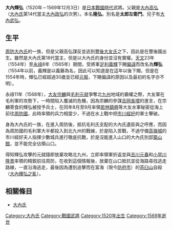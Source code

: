 {{unreferenced|time=2015-09-13T18:32:08+00:00}}
{{japanese|japanese=大内 輝弘|kana=おおうち てるひろ|romaji=Ōuchi Teruhiro|舊寫=大內 輝弘}}
'''大內輝弘'''（1520年－1569年12月3日）是[[日本戰國時代|日本戰國時代]]武將。父親是[[大內高弘|大內高弘]]（[[大內氏|大內氏]]第14代當主[[大內政弘|大內政弘]]的次男）。本名'''隆弘'''。別名是'''太郎左衛門'''。兒子有[[大內武弘|大內武弘]]。

== 生平 ==
[[大內氏|周防大內氏]]的一族，但是父親高弘謀反並逃到[[豐後|豐後]][[大友氏|大友氏]]之下，因此是在豐後國出生。雖然是大內氏第18代當主，但是以大內氏的身份並沒有實權。[[天文_(後奈良天皇)|天文]]23年（1554年）至[[永祿|永祿]]8年（1565年）期間，受將軍[[足利義輝|足利義輝]]下賜[[偏諱|偏諱]]而改名為'''輝弘'''（1554年以前，義輝是以義藤為名，因此可以知道是在這年以後下賜，但是在1554年時，輝弘已經超過30歲並已經[[元服|元服]]，下賜偏諱的原因以及最初的名字亦不明）。

永祿11年（1568年），[[大友宗麟|大友宗麟]]與[[毛利元就|毛利元就]]爭奪北[[九州_(日本)|九州]]地域的霸權之際，大友軍在毛利軍的攻勢下，一時間陷入覆滅的危機，因為宗麟的參謀[[吉岡長增|吉岡長增]]的進言，在宗麟寄食的輝弘被授予兵士，在同年8月至9月率領[[若林鎮興|若林鎮興]]等大友水軍秘密從海上前往[[周防國|周防國]]，此時率領的兵力相當少，不過在水上戰中把[[市川經好|市川經好]]的軍士擊破。

身為大內氏的一族，在進入周防後，抵抗毛利氏支配的大內氏遺臣與之呼應，而因為周防國的毛利軍大半都投入到北九州的戰線，於是陷入苦戰，不過守備[[高嶺城|高嶺城]]的市川經好夫人指揮少數城兵進行徹底抗戰，於是沒能進入山口的大內氏別邸[[築山館|築山館]]，並不能完全佔領山口。

得知輝弘攻擊的元就隨即放棄攻略北九州，立即率領軍折返並與[[吉川元春|吉川元春]]和[[小早川隆景|小早川隆景]]率領的精鋭前往周防，在收到這個情報後，放棄在山口抵抗並從海路尋找逃走路線，一直沿海逃走，最後因為遭到追擊而在富海（現今[[防府市|防府市]]）的[[茶臼山|茶臼山]]自殺（[[大內輝弘之亂|大內輝弘之亂]]）。

== 相關條目 ==
*[[大內氏|大內氏]]

{{周防大內氏當主}}
[[Category:大內氏|Category:大內氏]]
[[Category:戰國武將|Category:戰國武將]]
[[Category:1520年出生|Category:1520年出生]]
[[Category:1569年逝世|Category:1569年逝世]]